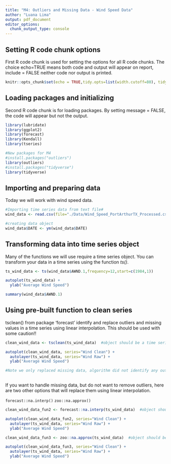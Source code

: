 ```yaml
---
title: "M4: Outliers and Missing Data - Wind Speed Data"
author: "Luana Lima"
output: pdf_document
editor_options: 
  chunk_output_type: console
---
```



## Setting R code chunk options

First R code chunk is used for setting the options for all R code chunks. The choice echo=TRUE means both code and output will appear on report, include = FALSE neither code nor output is printed.

```r
knitr::opts_chunk$set(echo = TRUE,tidy.opts=list(width.cutoff=80), tidy=FALSE) 
```

## Loading packages and initializing

Second R code chunk is for loading packages. By setting message = FALSE, the code will appear but not the output. 

```r
library(lubridate)
library(ggplot2)
library(forecast)
library(Kendall)
library(tseries)

#New packages for M4
#install.packages("outliers")
library(outliers)
#install.packages("tidyverse")
library(tidyverse)

```

## Importing and preparing data

Today we will work with wind speed data. 

```r

#Importing time series data from text file#
wind_data <- read.csv(file="./Data/Wind_Speed_PortArthurTX_Processed.csv",header=TRUE,stringsAsFactors = TRUE)

#creating data object
wind_data$DATE <- ym(wind_data$DATE)

```


## Transforming data into time series object

Many of the functions we will use require a time series object. You can transform your data in a time series using the function *ts()*. 

```r
ts_wind_data <- ts(wind_data$AWND.1,frequency=12,start=c(1984,1)) 

autoplot(ts_wind_data) +
  ylab("Average Wind Speed") 

summary(wind_data$AWND.1)
```


## Using pre-built function to clean series

tsclean() from package 'forecast' identify and replace outliers and missing values in a time series using linear interpolation. This should be used with some caution!!

```r

clean_wind_data <- tsclean(ts_wind_data)  #object should be a time series

autoplot(clean_wind_data, series="Wind Clean") +
  autolayer(ts_wind_data, series="Wind Raw") +
  ylab("Average Wind Speed") 

#Note we only replaced missing data, algorithm did not identify any outliers for this data set.
  

```

If you want to handle missing data, but do not want to remove outliers, here are two other options that will replace them using linear interpolation.

`forecast::na.interp()`
`zoo::na.approx()`


```r
clean_wind_data_fun2 <- forecast::na.interp(ts_wind_data)  #object should be a time series

autoplot(clean_wind_data_fun2, series="Wind Clean") +
  autolayer(ts_wind_data, series="Wind Raw") +
  ylab("Average Wind Speed") 

```


```r
clean_wind_data_fun3 <- zoo::na.approx(ts_wind_data)  #object should be a time series

autoplot(clean_wind_data_fun3, series="Wind Clean") +
  autolayer(ts_wind_data, series="Wind Raw") +
  ylab("Average Wind Speed") 

```


